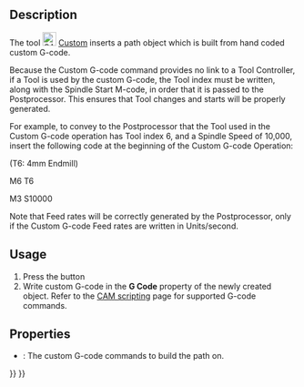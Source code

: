 <languages/>
<translate>

<!--T:14-->
{{Docnav
|[[CAM_Stop|Stop]]
|[[CAM_Probe|Probe]]
|[[CAM_Workbench|CAM]]
|IconL=CAM_Stop.svg
|IconR=CAM_Probe.svg
|IconC=Workbench_CAM.svg
}}

<!--T:1-->
{{GuiCommand
|Name=CAM Custom
|MenuLocation=CAM → Supplemental Commands → Custom
|Workbenches=[[CAM_Workbench|CAM]]
}}

==Description== <!--T:2--> 

<!--T:3-->
The tool [[Image:CAM_Custom.svg|24px]] [[CAM_Custom|Custom]] inserts a path object which is built from hand coded custom G-code.

<!--T:8-->
Because the Custom G-code command provides no link to a Tool Controller, if a Tool is used by the custom G-code, the Tool index must be written, along with the Spindle Start M-code, in order that it is passed to the Postprocessor. This ensures that Tool changes and starts will be properly generated.

<!--T:9-->
For example, to convey to the Postprocessor that the Tool used in the Custom G-code operation has Tool index 6, and a Spindle Speed of 10,000, insert the following code at the beginning of the Custom G-code Operation:

<!--T:10-->
(T6: 4mm Endmill)

<!--T:11-->
M6 T6

<!--T:12-->
M3 S10000

<!--T:13-->
Note that Feed rates will be correctly generated by the Postprocessor, only if the Custom G-code Feed rates are written in Units/second.

==Usage== <!--T:4--> 

<!--T:5-->
# Press the {{KEY|[[Image:CAM_Custom.svg|16px]] [[CAM_Custom|Custom]]}} button
# Write custom G-code in the '''G Code''' property of the newly created object. Refer to the [[CAM_scripting|CAM scripting]] page for supported G-code commands.

==Properties== <!--T:6--> 

<!--T:7-->
* {{PropertyData|G Code}}: The custom G-code commands to build the path on.


<!--T:15-->
{{Docnav
|[[CAM_Stop|Stop]]
|[[CAM_Probe|Probe]]
|[[CAM_Workbench|CAM]]
|IconL=CAM_Stop.svg
|IconR=CAM_Probe.svg
|IconC=Workbench_CAM.svg
}}

</translate>
{{CAM_Tools_navi{{#translation:}}}}
{{Userdocnavi{{#translation:}}}}